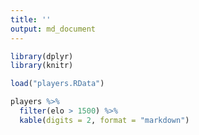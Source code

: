 ```yaml
---
title: ''
output: md_document
---
```


```r
library(dplyr)
library(knitr)

load("players.RData")
```

```r
players %>%
  filter(elo > 1500) %>%
  kable(digits = 2, format = "markdown")
```

